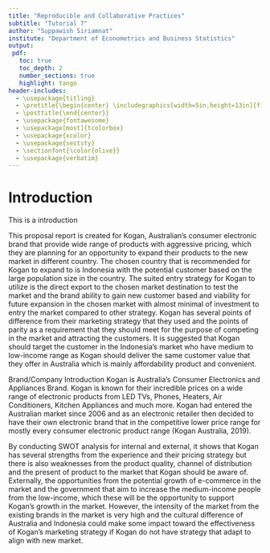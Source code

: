 ```yaml
---
title: "Reproducible and Collaborative Practices"
subtitle: "Tutorial 7"
author: "Suppawish Siriamnat"
institute: "Department of Econometrics and Business Statistics"
output: 
 pdf:
   toc: true
   toc_depth: 2
   number_sections: true
   highlight: tango
header-includes: 
  - \usepackage{titling}
  - \pretitle{\begin{center} \includegraphics[width=5in,height=13in]{figs/front.jpg}\LARGE\\}
  - \posttitle{\end{center}}
  - \usepackage{fontawesome}
  - \usepackage[most]{tcolorbox}
  - \usepackage{xcolor}
  - \usepackage{sectsty}
  - \sectionfont{\color{olive}}
  - \usepackage{verbatim}
---
```



# Introduction
This is a introduction


This proposal report is created for Kogan, Australian’s consumer electronic brand that provide wide range of products with aggressive pricing, which they are planning for an opportunity to expand their products to the new market in different country. The chosen country that is recommended for Kogan to expand to is Indonesia with the potential customer based on the large population size in the country. The suited entry strategy for Kogan to utilize is the direct export to the chosen market destination to test the market and the brand ability to gain new customer based and viability for future expansion in the chosen market with almost minimal of investment to entry the market compared to other strategy. Kogan has several points of difference from their marketing strategy that they used and the points of parity as a requirement that they should meet for the purpose of competing in the market and attracting the customers. It is suggested that Kogan should target the customer in the Indonesia’s market who have medium to low-income range as Kogan should deliver the same customer value that they offer in Australia which is mainly affordability product and convenient. 

Brand/Company Introduction
Kogan is Australia's Consumer Electronics and Appliances Brand. Kogan is known for their incredible prices on a wide range of electronic products from LED TVs, Phones, Heaters, Air Conditioners, Kitchen Appliances and much more. Kogan had entered the Australian market since 2006 and as an electronic retailer then decided to have their own electronic brand that in the competitive lower price range for mostly every consumer electronic product range (Kogan Australia, 2019).

By conducting SWOT analysis for internal and external, it shows that Kogan has several strengths from the experience and their pricing strategy but there is also weaknesses from the product quality, channel of distribution and the present of product to the market that Kogan should be aware of. Externally, the opportunities from the potential growth of e-commerce in the market and the government that aim to increase the medium-income people from the low-income, which these will be the opportunity to support Kogan’s growth in the market. However, the intensity of the market from the existing brands in the market is very high and the cultural difference of Australia and Indonesia could make some impact toward the effectiveness of Kogan’s marketing strategy if Kogan do not have strategy that adapt to align with new market.

